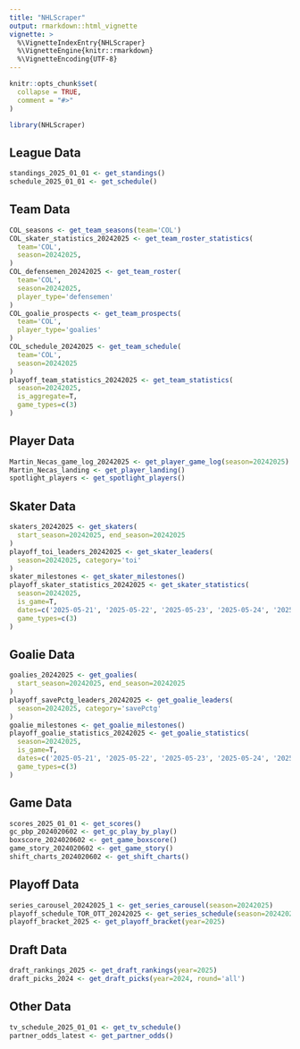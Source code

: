 ```yaml
---
title: "NHLScraper"
output: rmarkdown::html_vignette
vignette: >
  %\VignetteIndexEntry{NHLScraper}
  %\VignetteEngine{knitr::rmarkdown}
  %\VignetteEncoding{UTF-8}
---
```


```r
knitr::opts_chunk$set(
  collapse = TRUE,
  comment = "#>"
)
```

```r
library(NHLScraper)
```

## League Data
```r
standings_2025_01_01 <- get_standings()
schedule_2025_01_01 <- get_schedule()
```

## Team Data
```r
COL_seasons <- get_team_seasons(team='COL')
COL_skater_statistics_20242025 <- get_team_roster_statistics(
  team='COL',
  season=20242025,
)
COL_defensemen_20242025 <- get_team_roster(
  team='COL',
  season=20242025,
  player_type='defensemen'
)
COL_goalie_prospects <- get_team_prospects(
  team='COL',
  player_type='goalies'
)
COL_schedule_20242025 <- get_team_schedule(
  team='COL',
  season=20242025
)
playoff_team_statistics_20242025 <- get_team_statistics(
  season=20242025,
  is_aggregate=T,
  game_types=c(3)
)
```

## Player Data
```r
Martin_Necas_game_log_20242025 <- get_player_game_log(season=20242025)
Martin_Necas_landing <- get_player_landing()
spotlight_players <- get_spotlight_players()
```

## Skater Data
```r
skaters_20242025 <- get_skaters(
  start_season=20242025, end_season=20242025
)
playoff_toi_leaders_20242025 <- get_skater_leaders(
  season=20242025, category='toi'
)
skater_milestones <- get_skater_milestones()
playoff_skater_statistics_20242025 <- get_skater_statistics(
  season=20242025,
  is_game=T,
  dates=c('2025-05-21', '2025-05-22', '2025-05-23', '2025-05-24', '2025-05-25'),
  game_types=c(3)
)
```

## Goalie Data
```r
goalies_20242025 <- get_goalies(
  start_season=20242025, end_season=20242025
)
playoff_savePctg_leaders_20242025 <- get_goalie_leaders(
  season=20242025, category='savePctg'
)
goalie_milestones <- get_goalie_milestones()
playoff_goalie_statistics_20242025 <- get_goalie_statistics(
  season=20242025,
  is_game=T,
  dates=c('2025-05-21', '2025-05-22', '2025-05-23', '2025-05-24', '2025-05-25'),
  game_types=c(3)
)
```

## Game Data
```r
scores_2025_01_01 <- get_scores()
gc_pbp_2024020602 <- get_gc_play_by_play()
boxscore_2024020602 <- get_game_boxscore()
game_story_2024020602 <- get_game_story()
shift_charts_2024020602 <- get_shift_charts()
```

## Playoff Data
```r
series_carousel_20242025_1 <- get_series_carousel(season=20242025)
playoff_schedule_TOR_OTT_20242025 <- get_series_schedule(season=20242025)
playoff_bracket_2025 <- get_playoff_bracket(year=2025)
```

## Draft Data
```r
draft_rankings_2025 <- get_draft_rankings(year=2025)
draft_picks_2024 <- get_draft_picks(year=2024, round='all')
```

## Other Data
```r
tv_schedule_2025_01_01 <- get_tv_schedule()
partner_odds_latest <- get_partner_odds()
```
